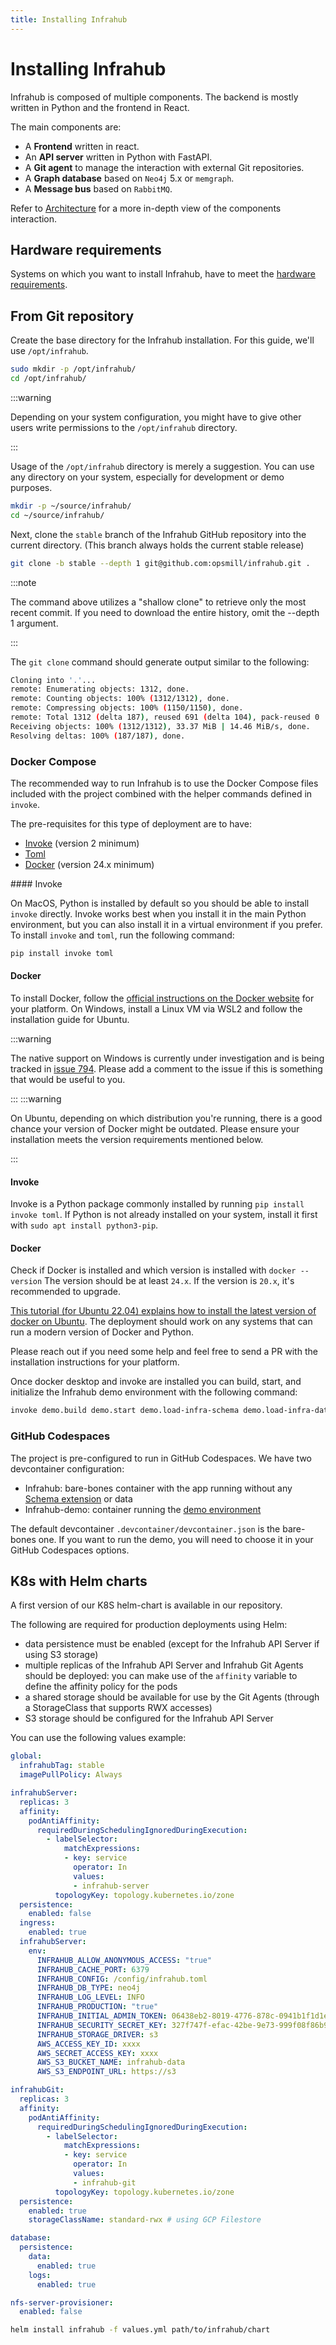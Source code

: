 ```yaml
---
title: Installing Infrahub
---
```



# Installing Infrahub

Infrahub is composed of multiple components. The backend is mostly written in Python and the frontend in React.

The main components are:

- A **Frontend** written in react.
- An **API server** written in Python with FastAPI.
- A **Git agent** to manage the interaction with external Git repositories.
- A **Graph database** based on `Neo4j` 5.x or `memgraph`.
- A **Message bus** based on `RabbitMQ`.

Refer to [Architecture](/topics/architecture) for a more in-depth view of the components interaction.

## Hardware requirements

Systems on which you want to install Infrahub, have to meet the [hardware requirements](/topics/hardware-requirements).

## From Git repository

Create the base directory for the Infrahub installation. For this guide, we'll use `/opt/infrahub`.

```bash
sudo mkdir -p /opt/infrahub/
cd /opt/infrahub/
```

:::warning

Depending on your system configuration, you might have to give other users write permissions to the `/opt/infrahub` directory.

:::

Usage of the `/opt/infrahub` directory is merely a suggestion. You can use any directory on your system, especially for development or demo purposes.

```bash
mkdir -p ~/source/infrahub/
cd ~/source/infrahub/
```

Next, clone the `stable` branch of the Infrahub GitHub repository into the current directory. (This branch always holds the current stable release)

```bash
git clone -b stable --depth 1 git@github.com:opsmill/infrahub.git .
```

:::note

The command above utilizes a "shallow clone" to retrieve only the most recent commit. If you need to download the entire history, omit the --depth 1 argument.

:::

The `git clone` command should generate output similar to the following:

```bash
Cloning into '.'...
remote: Enumerating objects: 1312, done.
remote: Counting objects: 100% (1312/1312), done.
remote: Compressing objects: 100% (1150/1150), done.
remote: Total 1312 (delta 187), reused 691 (delta 104), pack-reused 0
Receiving objects: 100% (1312/1312), 33.37 MiB | 14.46 MiB/s, done.
Resolving deltas: 100% (187/187), done.
```

### Docker Compose

The recommended way to run Infrahub is to use the Docker Compose files included with the project combined with the helper commands defined in `invoke`.

The pre-requisites for this type of deployment are to have:

- [Invoke](https://www.pyinvoke.org) (version 2 minimum)
- [Toml](https://toml.io/en/)
- [Docker](https://docs.docker.com/engine/install/) (version 24.x minimum)

<Tabs>
<TabItem value="MacOS" default>
#### Invoke

On MacOS, Python is installed by default so you should be able to install `invoke` directly.
Invoke works best when you install it in the main Python environment, but you can also install it in a virtual environment if you prefer. To install `invoke` and `toml`, run the following command:

```bash
pip install invoke toml
```

#### Docker

To install Docker, follow the [official instructions on the Docker website](https://docs.docker.com/desktop/install/mac-install/) for your platform.
</TabItem>
<TabItem value="Windows">
On Windows, install a Linux VM via WSL2 and follow the installation guide for Ubuntu.

:::warning

The native support on Windows is currently under investigation and is being tracked in [issue 794](https://github.com/opsmill/infrahub/issues/794).
Please add a comment to the issue if this is something that would be useful to you.

:::
</TabItem>
<TabItem value="Ubuntu">
:::warning

On Ubuntu, depending on which distribution you're running, there is a good chance your version of Docker might be outdated. Please ensure your installation meets the version requirements mentioned below.

:::

#### Invoke

Invoke is a Python package commonly installed by running `pip install invoke toml`.
If Python is not already installed on your system, install it first with `sudo apt install python3-pip`.

#### Docker

Check if Docker is installed and which version is installed with `docker --version`
The version should be at least `24.x`. If the version is `20.x`, it's recommended to upgrade.

[This tutorial (for Ubuntu 22.04) explains how to install the latest version of docker on Ubuntu](https://www.digitalocean.com/community/tutorials/how-to-install-and-use-docker-on-ubuntu-22-04).
</TabItem>
<TabItem value="Other">
The deployment should work on any systems that can run a modern version of Docker and Python.

Please reach out if you need some help and feel free to send a PR with the installation instructions for your platform.
</TabItem>
</Tabs>

Once docker desktop and invoke are installed you can build, start, and initialize the Infrahub demo environment with the following command:

```bash
invoke demo.build demo.start demo.load-infra-schema demo.load-infra-data
```

<ReferenceLink title="Check the documentation of the demo environment for more information" url="/topics/local-demo-environment" />

<!-- vale off -->
### GitHub Codespaces
<!-- vale on -->
The project is pre-configured to run in GitHub Codespaces. We have two devcontainer configuration:

- Infrahub: bare-bones container with the app running without any [Schema extension](/tutorials/getting-started/schema) or data
- Infrahub-demo: container running the [demo environment](/topics/local-demo-environment.mdx)

The default devcontainer `.devcontainer/devcontainer.json` is the bare-bones one. If you want to run the demo, you will need to choose it in your GitHub Codespaces options.

<ReferenceLink title="Infrahub devcontainer file" url="https://github.com/opsmill/infrahub/tree/stable/.devcontainer/devcontainer.json" openInNewTab />

## K8s with Helm charts

A first version of our K8S helm-chart is available in our repository.

<ReferenceLink title="Infrahub Helm Chart" url="https://github.com/opsmill/infrahub/tree/stable/helm" openInNewTab />

The following are required for production deployments using Helm:

- data persistence must be enabled (except for the Infrahub API Server if using S3 storage)
- multiple replicas of the Infrahub API Server and Infrahub Git Agents should be deployed: you can make use of the `affinity` variable to define the affinity policy for the pods
- a shared storage should be available for use by the Git Agents (through a StorageClass that supports RWX accesses)
- S3 storage should be configured for the Infrahub API Server

You can use the following values example:

```yaml
global:
  infrahubTag: stable
  imagePullPolicy: Always

infrahubServer:
  replicas: 3
  affinity:
    podAntiAffinity:
      requiredDuringSchedulingIgnoredDuringExecution:
        - labelSelector:
            matchExpressions:
            - key: service
              operator: In
              values:
              - infrahub-server
          topologyKey: topology.kubernetes.io/zone
  persistence:
    enabled: false
  ingress:
    enabled: true
  infrahubServer:
    env:
      INFRAHUB_ALLOW_ANONYMOUS_ACCESS: "true"
      INFRAHUB_CACHE_PORT: 6379
      INFRAHUB_CONFIG: /config/infrahub.toml
      INFRAHUB_DB_TYPE: neo4j
      INFRAHUB_LOG_LEVEL: INFO
      INFRAHUB_PRODUCTION: "true"
      INFRAHUB_INITIAL_ADMIN_TOKEN: 06438eb2-8019-4776-878c-0941b1f1d1ec
      INFRAHUB_SECURITY_SECRET_KEY: 327f747f-efac-42be-9e73-999f08f86b92
      INFRAHUB_STORAGE_DRIVER: s3
      AWS_ACCESS_KEY_ID: xxxx
      AWS_SECRET_ACCESS_KEY: xxxx
      AWS_S3_BUCKET_NAME: infrahub-data
      AWS_S3_ENDPOINT_URL: https://s3

infrahubGit:
  replicas: 3
  affinity:
    podAntiAffinity:
      requiredDuringSchedulingIgnoredDuringExecution:
        - labelSelector:
            matchExpressions:
            - key: service
              operator: In
              values:
              - infrahub-git
          topologyKey: topology.kubernetes.io/zone
  persistence:
    enabled: true
    storageClassName: standard-rwx # using GCP Filestore

database:
  persistence:
    data:
      enabled: true
    logs:
      enabled: true

nfs-server-provisioner:
  enabled: false
```

```bash
helm install infrahub -f values.yml path/to/infrahub/chart
```
